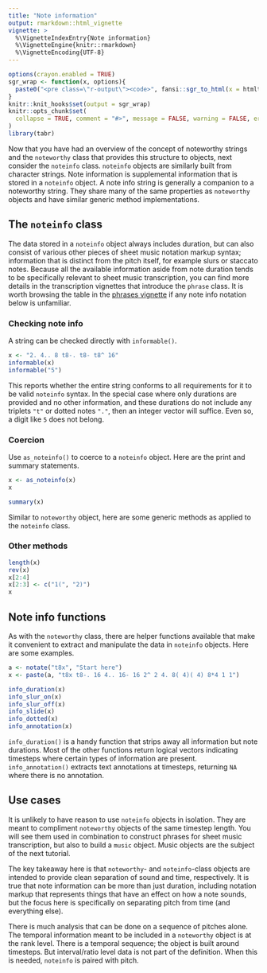 ---
title: "Note information"
output: rmarkdown::html_vignette
vignette: >
  %\VignetteIndexEntry{Note information}
  %\VignetteEngine{knitr::rmarkdown}
  %\VignetteEncoding{UTF-8}
---

```{r setup, include = FALSE}
options(crayon.enabled = TRUE)
sgr_wrap <- function(x, options){
  paste0("<pre class=\"r-output\"><code>", fansi::sgr_to_html(x = htmltools::htmlEscape(x)), "</code></pre>")
}
knitr::knit_hooks$set(output = sgr_wrap)
knitr::opts_chunk$set(
  collapse = TRUE, comment = "#>", message = FALSE, warning = FALSE, error = FALSE, tidy = FALSE, out.width = "100%"
)
library(tabr)
```

Now that you have had an overview of the concept of noteworthy strings and the `noteworthy` class that provides this structure to objects, next consider the `noteinfo` class. `noteinfo` objects are similarly built from character strings. Note information is supplemental information that is stored in a `noteinfo` object. A note info string is generally a companion to a noteworthy string. They share many of the same properties as `noteworthy` objects and have similar generic method implementations.

## The `noteinfo` class

The data stored in a `noteinfo` object always includes duration, but can also consist of various other pieces of sheet music notation markup syntax; information that is distinct from the pitch itself, for example slurs or staccato notes. Because all the available information aside from note duration tends to be specifically relevant to sheet music transcription, you can find more details in the transcription vignettes that introduce the `phrase` class. It is worth browsing the table in the [phrases vignette](https://leonawicz.github.io/tabr/articles/tabr-phrases.html) if any note info notation below is unfamiliar.

### Checking note info

A string can be checked directly with `informable()`.

```{r informable}
x <- "2. 4.. 8 t8-. t8- t8^ 16"
informable(x)
informable("5")
```

This reports whether the entire string conforms to all requirements for it to be valid `noteinfo` syntax. In the special case where only durations are provided and no other information, and these durations do not include any triplets `"t"` or dotted notes `"."`, then an integer vector will suffice. Even so, a digit like `5` does not belong.

### Coercion

Use `as_noteinfo()` to coerce to a `noteinfo` object. Here are the print and summary statements.

```{r as_noteinfo}
x <- as_noteinfo(x)
x

summary(x)
```

Similar to `noteworthy` object, here are some generic methods as applied to the `noteinfo` class.

### Other methods

```{r methods}
length(x)
rev(x)
x[2:4]
x[2:3] <- c("1(", "2)")
x
```

## Note info functions

As with the `noteworthy` class, there are helper functions available that make it convenient to extract and manipulate the data in `noteinfo` objects. Here are some examples.

```{r funs}
a <- notate("t8x", "Start here")
x <- paste(a, "t8x t8-. 16 4.. 16- 16 2^ 2 4. 8( 4)( 4) 8*4 1 1")

info_duration(x)
info_slur_on(x)
info_slur_off(x)
info_slide(x)
info_dotted(x)
info_annotation(x)
```

`info_duration()` is a handy function that strips away all information but note durations. Most of the other functions return logical vectors indicating timesteps where certain types of information are present. `info_annotation()` extracts text annotations at timesteps, returning `NA` where there is no annotation.

## Use cases

It is unlikely to have reason to use `noteinfo` objects in isolation. They are meant to compliment `noteworthy` objects of the same timestep length. You will see them used in combination to construct phrases for sheet music transcription, but also to build a `music` object. Music objects are the subject of the next tutorial.

The key takeaway here is that `noteworthy`- and `noteinfo`-class objects are intended to provide clean separation of sound and time, respectively. It is true that note information can be more than just duration, including notation markup that represents things that have an effect on how a note sounds, but the focus here is specifically on separating pitch from time (and everything else).

There is much analysis that can be done on a sequence of pitches alone. The temporal information meant to be included in a `noteworthy` object is at the rank level. There is a temporal sequence; the object is built around timesteps. But interval/ratio level data is not part of the definition. When this is needed, `noteinfo` is paired with pitch.
